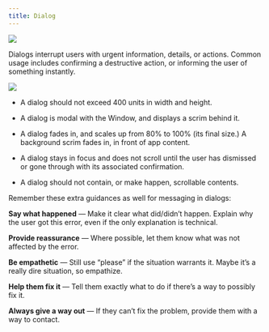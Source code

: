 ```yaml
---
title: Dialog
---
```


![](/images/helium/hig/dialog.png)

Dialogs interrupt users with urgent information, details, or actions. Common usage includes confirming a destructive action, or informing the user of something instantly.

![](/images/helium/hig/dialog-geo.png)

- A dialog should not exceed 400 units in width and height.

- A dialog is modal with the Window, and displays a scrim behind it.

- A dialog fades in, and scales up from 80% to 100% (its final size.) A background scrim fades in, in front of app content.

- A dialog stays in focus and does not scroll until the user has dismissed or gone through with its associated confirmation.

- A dialog should not contain, or make happen, scrollable contents.

Remember these extra guidances as well for messaging in dialogs:

**Say what happened** — Make it clear what did/didn’t happen. Explain why the user got this error, even if the only explanation is technical.

**Provide reassurance** — Where possible, let them know what was not affected by the error.

**Be empathetic** — Still use “please” if the situation warrants it. Maybe it’s a really dire situation, so empathize.

**Help them fix it** — Tell them exactly what to do if there’s a way to possibly fix it.

**Always give a way out** — If they can’t fix the problem, provide them with a way to contact.
